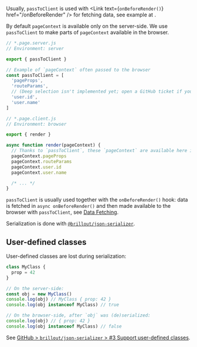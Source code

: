 
Usually, `passToClient` is used with <Link text={<code>onBeforeRender()</code>} href="/onBeforeRender" /> for fetching data, see example at <Link href="/data-fetching#onbeforerender" doNotInferSectionTitle={true} />.

By default `pageContext` is available only on the server-side. We use `passToClient` to make parts of `pageContext` available in the browser.

```js
// *.page.server.js
// Environment: server

export { passToClient }

// Example of `pageContext` often passed to the browser
const passToClient = [
  'pageProps',
  'routeParams',
  // (Deep selection isn't implemented yet; open a GitHub ticket if you want this.)
  'user.id',
  'user.name'
]
```

```js
// *.page.client.js
// Environment: browser

export { render }

async function render(pageContext) {
  // Thanks to `passToClient`, these `pageContext` are available here in the browser
  pageContext.pageProps
  pageContext.routeParams
  pageContext.user.id
  pageContext.user.name

  /* ... */
}
```

`passToClient` is usually used together with the `onBeforeRender()` hook:
data is fetched in `async onBeforeRender()` and then made available to the browser with `passToClient`, see [Data Fetching](/data-fetching).

Serialization is done with [`@brillout/json-serializer`](https://github.com/brillout/json-serializer).


## User-defined classes

User-defined classes are lost during serialization:

```js
class MyClass {
  prop = 42
}

// On the server-side:
const obj = new MyClass()
console.log(obj) // MyClass { prop: 42 }
console.log(obj instanceof MyClass) // true

// On the browser-side, after `obj` was (de)serialized:
console.log(obj) // { prop: 42 }
console.log(obj instanceof MyClass) // false
```

See [GitHub > `brillout/json-serializer` > #3 Support user-defined classes](https://github.com/brillout/json-serializer/issues/3).
